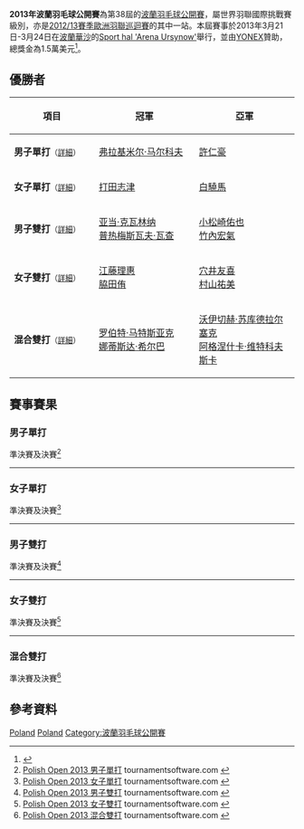 {{noteTA|G1=Badminton}}
{{infobox badminton event
|name           = 2013年波蘭羽毛球公開賽
|image          = 
|size           = 
|caption        =
|dates          = 2013年3月21日－3月24日
|number_edition =第38屆
|level          = 4A
|prize_money    = 1.5萬美元
|location       = {{POL}}[[華沙|華沙]]
|venue          = [[Sport_hal_'Arena_Ursynow'|Sport hal 'Arena Ursynow']]
|previous       = 2012年波蘭羽毛球公開賽 
|next           = 2014年波蘭羽毛球公開賽
}}
'''2013年波蘭羽毛球公開賽'''為第38屆的[[波蘭羽毛球公開賽|波蘭羽毛球公開賽]]，屬世界羽聯國際挑戰賽級別，亦是[[2012/13賽季歐洲羽聯巡迴賽|2012/13賽季歐洲羽聯巡迴賽]]的其中一站。本屆賽事於2013年3月21日-3月24日在[[波蘭|波蘭]][[華沙|華沙]]的[[Sport_hal_'Arena_Ursynow'|Sport hal 'Arena Ursynow']]舉行，並由[[YONEX|YONEX]]贊助，總獎金為1.5萬美元<ref>{{cite web|title=INVITATION - 38th POLISH OPEN CHAMPIONSHIPS|url=http://www.badmintonpeople.com/Clubs/CommonDrive/Components/GetWWWFile.aspx?fileID=19952|publisher=Polish Badminton Association|accessdate=2013-07-03|archive-date=2016-03-04|archive-url=https://web.archive.org/web/20160304082324/http://www.badmintonpeople.com/Clubs/CommonDrive/Components/GetWWWFile.aspx?fileID=19952|dead-url=no}}{{en}}</ref>。

== 優勝者 ==
{| class=wikitable style="font-size:small"
!width="200"|項目
!width="250"|冠軍
!width="250"|亞軍
|-
|'''男子單打'''<small>（[[#男子單打|詳細]]）</small>
|{{flagicon|RUS}} [[弗拉基米尔·马尔科夫|弗拉基米尔·马尔科夫]]
|{{flagicon|TPE}} [[許仁豪|許仁豪]]
|-
|'''女子單打'''<small>（[[#女子單打|詳細]]）</small>
|{{flagicon|JPN}} [[打田志津|打田志津]]
|{{flagicon|TPE}} [[白驍馬|白驍馬]]
|-
|'''男子雙打'''<small>（[[#男子雙打|詳細]]）</small>
|{{flagicon|POL}} [[亚当·克瓦林纳|亚当·克瓦林纳]]<br/>{{flagicon|POL}} [[普热梅斯瓦夫·瓦查|普热梅斯瓦夫·瓦查]]
|{{flagicon|JPN}} [[小松崎佑也|小松崎佑也]]<br/>{{flagicon|JPN}} [[竹內宏氣|竹內宏氣]]
|-
|'''女子雙打'''<small>（[[#女子雙打|詳細]]）</small>
|{{flagicon|JPN}} [[江藤理惠|江藤理惠]]<br/>{{flagicon|JPN}} [[脇田侑|脇田侑]]
|{{flagicon|JPN}} [[穴井友喜|穴井友喜]]<br/>{{flagicon|JPN}} [[村山祐美|村山祐美]]
|-
|'''混合雙打'''<small>（[[#混合雙打|詳細]]）</small>
|{{flagicon|POL}} [[罗伯特·马特斯亚克|罗伯特·马特斯亚克]]<br/>{{flagicon|POL}} [[娜蒂斯达·希尔巴|娜蒂斯达·希尔巴]]
|{{flagicon|POL}} [[沃伊切赫·苏库德拉尔塞克|沃伊切赫·苏库德拉尔塞克]]<br/>{{flagicon|POL}} [[阿格涅什卡·维特科夫斯卡|阿格涅什卡·维特科夫斯卡]]
|}

== 賽事賽果 ==
=== 男子單打 ===
;準決賽及決賽<ref name="MS">[http://tournamentsoftware.com/sport/draw.aspx?id=DB214861-612A-4A70-80BD-D51E9901CEA8&draw=2 Polish Open 2013 男子單打] tournamentsoftware.com {{en}}</ref>
{{4TeamBracket-Tennis3-v2
| team-width=200
| RD1-seed1=1
| RD1-team1='''{{flagicon|TPE}} [[許仁豪|許仁豪]]
| RD1-score1-1='''21
| RD1-score1-2='''21
| RD1-score1-3=
| RD1-seed2=7
| RD1-team2={{nowrap|{{flagicon|MAS}} [[米斯本·蓝丹·穆罕默德·米斯本|米斯本·蓝丹]]}}
| RD1-score2-1=16
| RD1-score2-2=13
| RD1-score2-3=

| RD1-seed3=4
| RD1-team3='''{{flagicon|RUS}} [[弗拉基米尔·马尔科夫|弗拉基米尔·马尔科夫]]
| RD1-score3-1='''21
| RD1-score3-2='''22
| RD1-score3-3=
| RD1-seed4=
| RD1-team4={{flagicon|IND}} [[普兰诺伊·哈塞纳·苏尼尔·库马尔|普蘭諾伊·H·S]]
| RD1-score4-1=14
| RD1-score4-2=20
| RD1-score4-3=

| RD2-seed1=1
| RD2-team1={{flagicon|TPE}} [[許仁豪|許仁豪]]
| RD2-score1-1=12
| RD2-score1-2='''22
| RD2-score1-3=18
| RD2-seed2=4
| RD2-team2='''{{flagicon|RUS}} [[弗拉基米尔·马尔科夫|弗拉基米尔·马尔科夫]]
| RD2-score2-1='''21
| RD2-score2-2=20
| RD2-score2-3='''21
}}
----
=== 女子單打 ===
;準決賽及決賽<ref name="WS">[http://tournamentsoftware.com/sport/draw.aspx?id=DB214861-612A-4A70-80BD-D51E9901CEA8&draw=4 Polish Open 2013 女子單打] tournamentsoftware.com {{en}}</ref>
{{4TeamBracket-Tennis3-v2
| team-width=200
| RD1-seed1=1
| RD1-team1='''{{flagicon|TPE}} [[白驍馬|白驍馬]]
| RD1-score1-1=17
| RD1-score1-2='''21
| RD1-score1-3='''21
| RD1-seed2=
| RD1-team2={{flagicon|IND}} [[阿伦达蒂·潘塔瓦妮|阿伦达蒂·潘塔瓦妮]]
| RD1-score2-1='''21
| RD1-score2-2=19
| RD1-score2-3=12

| RD1-seed3=
| RD1-team3={{flagicon|IND}} [[布滕普拉伊尔·钱德里卡·图拉西|P·C·图拉西]]
| RD1-score3-1=10
| RD1-score3-2=5
| RD1-score3-3=
| RD1-seed4=
| RD1-team4='''{{flagicon|JPN}} [[打田志津|打田志津]]
| RD1-score4-1='''21
| RD1-score4-2='''21
| RD1-score4-3=

| RD2-seed1=1
| RD2-team1={{flagicon|TPE}} [[白驍馬|白驍馬]] (棄權)
| RD2-score1-1=
| RD2-score1-2=
| RD2-score1-3=
| RD2-seed2=
| RD2-team2='''{{flagicon|JPN}} [[打田志津|打田志津]]
| RD2-score2-1=
| RD2-score2-2=
| RD2-score2-3=
}}
----
=== 男子雙打 ===
;準決賽及決賽<ref name="MD">[http://tournamentsoftware.com/sport/draw.aspx?id=DB214861-612A-4A70-80BD-D51E9901CEA8&draw=6 Polish Open 2013 男子雙打] tournamentsoftware.com {{en}}</ref>
{{4TeamBracket-Tennis3-v2
| team-width=200
| RD1-seed1=Q
| RD1-team1='''{{flagicon|JPN}} [[小松崎佑也|小松崎佑也]]<br/> {{flagicon|JPN}} [[竹內宏氣|竹內宏氣]]
| RD1-score1-1='''21
| RD1-score1-2='''21
| RD1-score1-3=
| RD1-seed2=
| RD1-team2={{flagicon|TPE}} [[林彥睿|林彥睿]]<br/> {{flagicon|TPE}} [[王志豪|王志豪]]
| RD1-score2-1=13
| RD1-score2-2=15
| RD1-score2-3=

| RD1-seed3=3
| RD1-team3='''{{flagicon|POL}} [[亚当·克瓦林纳|亚当·克瓦林纳]]<br/> {{flagicon|POL}} [[普热梅斯瓦夫·瓦查|普热梅斯瓦夫·瓦查]]
| RD1-score3-1='''21
| RD1-score3-2='''21
| RD1-score3-3=
| RD1-seed4=
| RD1-team4={{flagicon|JPN}} [[井上拓斗|井上拓斗]]<br/> {{flagicon|JPN}} [[金子祐樹|金子祐樹]]
| RD1-score4-1=18
| RD1-score4-2=15
| RD1-score4-3=

| RD2-seed1=Q
| RD2-team1={{flagicon|JPN}} [[小松崎佑也|小松崎佑也]]<br/> {{flagicon|JPN}} [[竹內宏氣|竹內宏氣]]
| RD2-score1-1=19
| RD2-score1-2='''24
| RD2-score1-3=17
| RD2-seed2=3
| RD2-team2='''{{flagicon|POL}} [[亚当·克瓦林纳|亚当·克瓦林纳]]<br/> {{flagicon|POL}} [[普热梅斯瓦夫·瓦查|普热梅斯瓦夫·瓦查]]
| RD2-score2-1='''21
| RD2-score2-2=22
| RD2-score2-3='''21
}}
----
=== 女子雙打 ===
;準決賽及決賽<ref name="WD">[http://tournamentsoftware.com/sport/draw.aspx?id=DB214861-612A-4A70-80BD-D51E9901CEA8&draw=7 Polish Open 2013 女子雙打] tournamentsoftware.com {{en}}</ref>
{{4TeamBracket-Tennis3-v2
| team-width=200
| RD1-seed1=
| RD1-team1='''{{flagicon|JPN}} [[穴井友喜|穴井友喜]]<br/> {{flagicon|JPN}} [[村山祐美|村山祐美]]
| RD1-score1-1='''21
| RD1-score1-2='''21
| RD1-score1-3=
| RD1-seed2=4
| RD1-team2={{flagicon|POL}} [[卡米拉·奥古斯丁|卡米拉·奥古斯丁]]<br/> {{flagicon|POL}} [[阿格涅什卡·维特科夫斯卡|阿格涅什卡·维特科夫斯卡]]
| RD1-score2-1=12
| RD1-score2-2=17
| RD1-score2-3=

| RD1-seed3=3
| RD1-team3='''{{flagicon|JPN}} [[江藤理惠|江藤理惠]]<br/> {{flagicon|JPN}} [[脇田侑|脇田侑]]
| RD1-score3-1='''21
| RD1-score3-2=15
| RD1-score3-3='''21
| RD1-seed4=2
| RD1-team4={{flagicon|RUS}} [[伊琳娜·克列布科|伊琳娜·克列布科]]<br/> {{flagicon|RUS}} [[克谢尼娅·波利卡波娃|克谢尼娅·波利卡波娃]]
| RD1-score4-1=12
| RD1-score4-2='''21
| RD1-score4-3=8

| RD2-seed1=
| RD2-team1={{flagicon|JPN}} [[穴井友喜|穴井友喜]]<br/> {{flagicon|JPN}} [[村山祐美|村山祐美]]
| RD2-score1-1=11
| RD2-score1-2=7
| RD2-score1-3=
| RD2-seed2=3
| RD2-team2='''{{flagicon|JPN}} [[江藤理惠|江藤理惠]]<br/> {{flagicon|JPN}} [[脇田侑|脇田侑]]
| RD2-score2-1='''21
| RD2-score2-2='''21
| RD2-score2-3=
}}
----
=== 混合雙打 ===
;準決賽及決賽<ref name="XD">[http://tournamentsoftware.com/sport/draw.aspx?id=DB214861-612A-4A70-80BD-D51E9901CEA8&draw=9 Polish Open 2013 混合雙打] tournamentsoftware.com {{en}}</ref>
{{4TeamBracket-Tennis3-v2
| team-width=200
| RD1-seed1=1
| RD1-team1='''{{flagicon|POL}} [[罗伯特·马特斯亚克|罗伯特·马特斯亚克]]<br/> {{flagicon|POL}} [[娜蒂斯达·希尔巴|娜蒂斯达·希尔巴]]
| RD1-score1-1='''21
| RD1-score1-2=''11
| RD1-score1-3=
| RD1-seed2=3
| RD1-team2={{nowrap|{{flagicon|SWE}} [[尼科·鲁波宁|尼科·鲁波宁]]<br/> {{flagicon|SWE}} [[阿曼达·赫格斯特伦|阿曼达·赫格斯特伦]] (中途退出)}}
| RD1-score2-1=9
| RD1-score2-2=''3
| RD1-score2-3=

| RD1-seed3=4
| RD1-team3='''{{flagicon|POL}} [[沃伊切赫·苏库德拉尔塞克|沃伊切赫·苏库德拉尔塞克]]<br/> {{flagicon|POL}} [[阿格涅什卡·维特科夫斯卡|阿格涅什卡·维特科夫斯卡]]
| RD1-score3-1='''21
| RD1-score3-2=20
| RD1-score3-3='''21
| RD1-seed4=
| RD1-team4={{flagicon|ENG}} [[克里斯托弗·高斯|克里斯托弗·高斯]]<br/> {{flagicon|ENG}} [[艾莉莎·林姆|艾莉莎·林姆]]
| RD1-score4-1=15
| RD1-score4-2='''22
| RD1-score4-3=18

| RD2-seed1=1
| RD2-team1='''{{flagicon|POL}} [[罗伯特·马特斯亚克|罗伯特·马特斯亚克]]<br/> {{flagicon|POL}} [[娜蒂斯达·希尔巴|娜蒂斯达·希尔巴]]
| RD2-score1-1=15
| RD2-score1-2='''21
| RD2-score1-3='''21
| RD2-seed2=4
| RD2-team2={{flagicon|POL}} [[沃伊切赫·苏库德拉尔塞克|沃伊切赫·苏库德拉尔塞克]]<br/> {{flagicon|POL}} [[阿格涅什卡·维特科夫斯卡|阿格涅什卡·维特科夫斯卡]]
| RD2-score2-1='''21
| RD2-score2-2=16
| RD2-score2-3=14
}}

== 參考資料 ==
{{Reflist}}

[[Category:2013年世界羽聯國際挑戰賽|Poland]]
[[Category:2012/13賽季歐洲羽聯巡迴賽|Poland]]
[[Category:波蘭羽毛球公開賽|Category:波蘭羽毛球公開賽]]